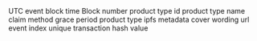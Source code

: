 <ParamField path="block_time">
UTC event block time
</ParamField>
<ParamField path="block_number">
Block number
</ParamField>
<ParamField path="product_type_id">
product type id
</ParamField>
<ParamField path="product_type_name">
product type name
</ParamField>
<ParamField path="claim_method">
claim method
</ParamField>
<ParamField path="grace_period">
grace period
</ParamField>
<ParamField path="product_type_ipfs_metadata">
product type ipfs metadata
</ParamField>
<ParamField path="cover_wording_url">
cover wording url
</ParamField>
<ParamField path="evt_index">
event index
</ParamField>
<ParamField path="tx_hash">
unique transaction hash value
</ParamField>
